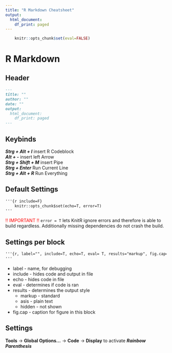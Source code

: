 ```yaml
---
title: "R Markdown Cheatsheet"
output:
  html_document:
    df_print: paged
---
```


```r
    knitr::opts_chunk$set(eval=FALSE)
```

# R Markdown

## Header
```md
---
title: ""
author: ""
date: ""
output:
  html_document:
    df_print: paged
---
```

## Keybinds
***Strg + Alt + I*** insert R Codeblock \
***Alt + -*** insert left Arrow \
***Strg + Shift + M*** insert Pipe \
***Strg + Enter*** Run Current Line \
***Strg + Alt + R*** Run Everything 

## Default Settings
```md
'''{r include=F}
    knitr::opts_chunk$set(echo=T, error=T)
'''
```

<span style="color: red">!! IMPORTANT !!</span> `error = T` lets KnitR ignore errors and therefore is able to build regardless. Additionally missing dependencies do not crash the build.

## Settings per block
```md
'''{r, label="", include=T, echo=T, eval= T, results="markup", fig.cap=""}
'''
```

- label - name, for debugging
- include - hides code and output in file
- echo - hides code in file
- eval - determines if code is ran
- results - determines the output style
    - markup - standard
    - asis - plain text
    - hidden - not shown
- fig.cap - caption for figure in this block

## Settings

**Tools** &#8594; **Global Options...** &#8594; **Code** &#8594; **Display** to activate ***Rainbow Parenthesis***